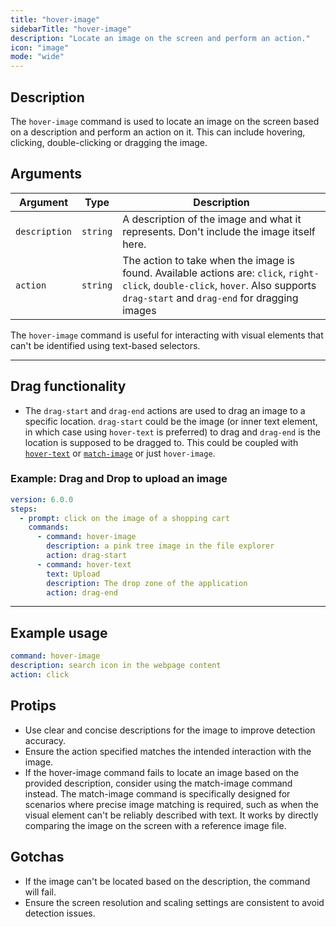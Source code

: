 ```yaml
---
title: "hover-image"
sidebarTitle: "hover-image"
description: "Locate an image on the screen and perform an action."
icon: "image"
mode: "wide"
---
```



<Replay />
<Example />

## Description

The `hover-image` command is used to locate an image on the screen based on a description and perform an action on it. This can include hovering, clicking, double-clicking or dragging the image.

## Arguments

| Argument      | Type     | Description                                                                                                                                                                       |
| ------------- | -------- | --------------------------------------------------------------------------------------------------------------------------------------------------------------------------------- |
| `description` | `string` | A description of the image and what it represents. Don't include the image itself here.                                                                                           |
| `action`      | `string` | The action to take when the image is found. Available actions are: `click`, `right-click`, `double-click`, `hover`. Also supports `drag-start` and `drag-end` for dragging images |

The `hover-image` command is useful for interacting with visual elements that can't be identified using text-based selectors.

---

## Drag functionality

- The `drag-start` and `drag-end` actions are used to drag an image to a specific location. `drag-start` could be the image (or inner text element, in which case using `hover-text` is preferred) to drag and `drag-end` is the location is supposed to be dragged to. This could be coupled with [`hover-text`](/commands/hover-text) or [`match-image`](/commands/match-image) or just `hover-image`.

### Example: Drag and Drop to upload an image

```yaml drag-and-drop.yaml
version: 6.0.0
steps:
  - prompt: click on the image of a shopping cart
    commands:
      - command: hover-image
        description: a pink tree image in the file explorer
        action: drag-start
      - command: hover-text
        text: Upload
        description: The drop zone of the application
        action: drag-end
```

---

## Example usage

```yaml
command: hover-image
description: search icon in the webpage content
action: click
```

## Protips

- Use clear and concise descriptions for the image to improve detection accuracy.
- Ensure the action specified matches the intended interaction with the image.
- If the hover-image command fails to locate an image based on the provided description, consider using the match-image command instead. The match-image command is specifically designed for scenarios where precise image matching is required, such as when the visual element can't be reliably described with text. It works by directly comparing the image on the screen with a reference image file.

## Gotchas

- If the image can't be located based on the description, the command will fail.
- Ensure the screen resolution and scaling settings are consistent to avoid detection issues.
